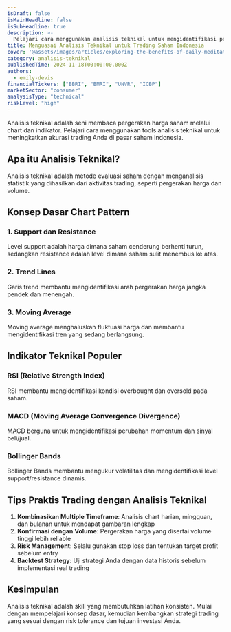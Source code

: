 ```yaml
---
isDraft: false
isMainHeadline: false
isSubHeadline: true
description: >-
  Pelajari cara menggunakan analisis teknikal untuk mengidentifikasi peluang trading saham Indonesia yang menguntungkan.
title: Menguasai Analisis Teknikal untuk Trading Saham Indonesia
cover: '@assets/images/articles/exploring-the-benefits-of-daily-meditation/cover.avif'
category: analisis-teknikal
publishedTime: 2024-11-18T00:00:00.000Z
authors:
  - emily-devis
financialTickers: ["BBRI", "BMRI", "UNVR", "ICBP"]
marketSector: "consumer"
analysisType: "technical"
riskLevel: "high"
---
```

Analisis teknikal adalah seni membaca pergerakan harga saham melalui chart dan indikator. Pelajari cara menggunakan tools analisis teknikal untuk meningkatkan akurasi trading Anda di pasar saham Indonesia.

## Apa itu Analisis Teknikal?

Analisis teknikal adalah metode evaluasi saham dengan menganalisis statistik yang dihasilkan dari aktivitas trading, seperti pergerakan harga dan volume.

## Konsep Dasar Chart Pattern

### 1. Support dan Resistance
Level support adalah harga dimana saham cenderung berhenti turun, sedangkan resistance adalah level dimana saham sulit menembus ke atas.

### 2. Trend Lines
Garis trend membantu mengidentifikasi arah pergerakan harga jangka pendek dan menengah.

### 3. Moving Average
Moving average menghaluskan fluktuasi harga dan membantu mengidentifikasi tren yang sedang berlangsung.

## Indikator Teknikal Populer

### RSI (Relative Strength Index)
RSI membantu mengidentifikasi kondisi overbought dan oversold pada saham.

### MACD (Moving Average Convergence Divergence)
MACD berguna untuk mengidentifikasi perubahan momentum dan sinyal beli/jual.

### Bollinger Bands
Bollinger Bands membantu mengukur volatilitas dan mengidentifikasi level support/resistance dinamis.

## Tips Praktis Trading dengan Analisis Teknikal

1. **Kombinasikan Multiple Timeframe**: Analisis chart harian, mingguan, dan bulanan untuk mendapat gambaran lengkap
2. **Konfirmasi dengan Volume**: Pergerakan harga yang disertai volume tinggi lebih reliable
3. **Risk Management**: Selalu gunakan stop loss dan tentukan target profit sebelum entry
4. **Backtest Strategy**: Uji strategi Anda dengan data historis sebelum implementasi real trading

## Kesimpulan

Analisis teknikal adalah skill yang membutuhkan latihan konsisten. Mulai dengan mempelajari konsep dasar, kemudian kembangkan strategi trading yang sesuai dengan risk tolerance dan tujuan investasi Anda.
